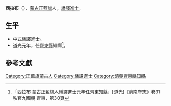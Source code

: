 '''西拉布'''（{{bd|？年||？年|catIdx=}}），[[蒙古|蒙古]][[正藍旗|正藍旗]]人，[[繙譯進士|繙譯進士]]。

== 生平 ==
* 中式繙譯進士。
* 道光元年，任[[齊東縣|齊東縣]]知縣<ref>「西拉布 蒙古正藍旗人繙譯進士元年任齊東知縣」[道光]《濟南府志》卷31 秩官九國朝 齊東，第30頁</ref>。

==參考文獻==
{{reflist}}

{{清朝人物小作品}}
[[Category:正藍旗蒙古人|Category:正藍旗蒙古人]]
[[Category:繙譯進士|Category:繙譯進士]]
[[Category:清朝齊東縣知縣|Category:清朝齊東縣知縣]]
